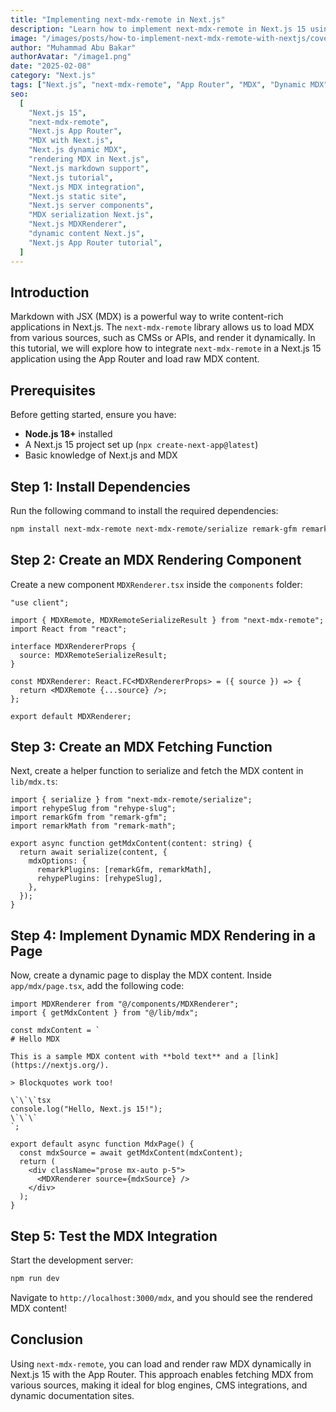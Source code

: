 ```yaml
---
title: "Implementing next-mdx-remote in Next.js"
description: "Learn how to implement next-mdx-remote in Next.js 15 using the App Router to dynamically render raw MDX content. This guide covers setup, serialization, and rendering for a seamless MDX integration."
image: "/images/posts/how-to-implement-next-mdx-remote-with-nextjs/cover.jpg"
author: "Muhammad Abu Bakar"
authorAvatar: "/image1.png"
date: "2025-02-08"
category: "Next.js"
tags: ["Next.js", "next-mdx-remote", "App Router", "MDX", "Dynamic MDX"]
seo:
  [
    "Next.js 15",
    "next-mdx-remote",
    "Next.js App Router",
    "MDX with Next.js",
    "Next.js dynamic MDX",
    "rendering MDX in Next.js",
    "Next.js markdown support",
    "Next.js tutorial",
    "Next.js MDX integration",
    "Next.js static site",
    "Next.js server components",
    "MDX serialization Next.js",
    "Next.js MDXRenderer",
    "dynamic content Next.js",
    "Next.js App Router tutorial",
  ]
---
```


## Introduction

Markdown with JSX (MDX) is a powerful way to write content-rich applications in Next.js. The `next-mdx-remote` library allows us to load MDX from various sources, such as CMSs or APIs, and render it dynamically. In this tutorial, we will explore how to integrate `next-mdx-remote` in a Next.js 15 application using the App Router and load raw MDX content.

## Prerequisites

Before getting started, ensure you have:

- **Node.js 18+** installed
- A Next.js 15 project set up (`npx create-next-app@latest`)
- Basic knowledge of Next.js and MDX

## Step 1: Install Dependencies

Run the following command to install the required dependencies:

```sh
npm install next-mdx-remote next-mdx-remote/serialize remark-gfm remark-math rehype-slug
```

## Step 2: Create an MDX Rendering Component

Create a new component `MDXRenderer.tsx` inside the `components` folder:

```tsx
"use client";

import { MDXRemote, MDXRemoteSerializeResult } from "next-mdx-remote";
import React from "react";

interface MDXRendererProps {
  source: MDXRemoteSerializeResult;
}

const MDXRenderer: React.FC<MDXRendererProps> = ({ source }) => {
  return <MDXRemote {...source} />;
};

export default MDXRenderer;
```

## Step 3: Create an MDX Fetching Function

Next, create a helper function to serialize and fetch the MDX content in `lib/mdx.ts`:

```tsx
import { serialize } from "next-mdx-remote/serialize";
import rehypeSlug from "rehype-slug";
import remarkGfm from "remark-gfm";
import remarkMath from "remark-math";

export async function getMdxContent(content: string) {
  return await serialize(content, {
    mdxOptions: {
      remarkPlugins: [remarkGfm, remarkMath],
      rehypePlugins: [rehypeSlug],
    },
  });
}
```

## Step 4: Implement Dynamic MDX Rendering in a Page

Now, create a dynamic page to display the MDX content. Inside `app/mdx/page.tsx`, add the following code:

```tsx
import MDXRenderer from "@/components/MDXRenderer";
import { getMdxContent } from "@/lib/mdx";

const mdxContent = `
# Hello MDX

This is a sample MDX content with **bold text** and a [link](https://nextjs.org/).

> Blockquotes work too!

\`\`\`tsx
console.log("Hello, Next.js 15!");
\`\`\`
`;

export default async function MdxPage() {
  const mdxSource = await getMdxContent(mdxContent);
  return (
    <div className="prose mx-auto p-5">
      <MDXRenderer source={mdxSource} />
    </div>
  );
}
```

## Step 5: Test the MDX Integration

Start the development server:

```sh
npm run dev
```

Navigate to `http://localhost:3000/mdx`, and you should see the rendered MDX content!

## Conclusion

Using `next-mdx-remote`, you can load and render raw MDX dynamically in Next.js 15 with the App Router. This approach enables fetching MDX from various sources, making it ideal for blog engines, CMS integrations, and dynamic documentation sites.
